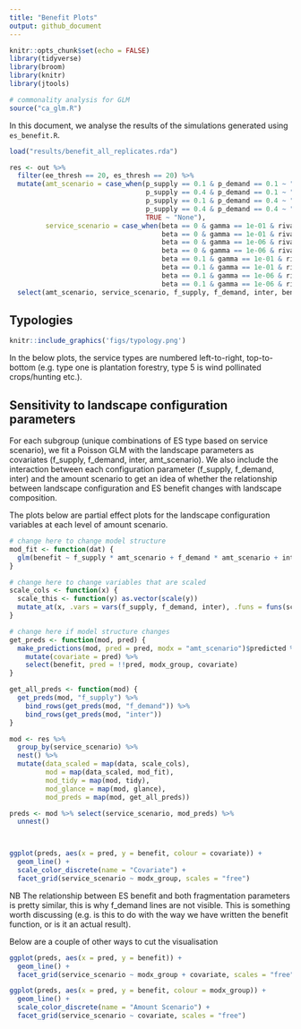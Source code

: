 ```yaml
---
title: "Benefit Plots"
output: github_document
---
```


```r
knitr::opts_chunk$set(echo = FALSE)
library(tidyverse)
library(broom)
library(knitr)
library(jtools)

# commonality analysis for GLM
source("ca_glm.R")
```

In this document, we analyse the results of the simulations generated using `es_benefit.R`. 

```r
load("results/benefit_all_replicates.rda")
```

```r
res <- out %>% 
  filter(ee_thresh == 20, es_thresh == 20) %>% 
  mutate(amt_scenario = case_when(p_supply == 0.1 & p_demand == 0.1 ~ "LowS_LowD",
                                  p_supply == 0.4 & p_demand == 0.1 ~ "HighS_LowD",
                                  p_supply == 0.1 & p_demand == 0.4 ~ "LowS_HighD",
                                  p_supply == 0.4 & p_demand == 0.4 ~ "HighS_HighD",
                                  TRUE ~ "None"),
         service_scenario = case_when(beta == 0 & gamma == 1e-01 & rival == TRUE ~ "type1",
                                      beta == 0 & gamma == 1e-01 & rival == FALSE ~ "type2",
                                      beta == 0 & gamma == 1e-06 & rival == TRUE ~ "type3",
                                      beta == 0 & gamma == 1e-06 & rival == FALSE ~ "type4",
                                      beta == 0.1 & gamma == 1e-01 & rival == TRUE ~ "type5",
                                      beta == 0.1 & gamma == 1e-01 & rival == FALSE ~ "type6",
                                      beta == 0.1 & gamma == 1e-06 & rival == TRUE ~ "type7",
                                      beta == 0.1 & gamma == 1e-06 & rival == FALSE ~ "type8")) %>% 
  select(amt_scenario, service_scenario, f_supply, f_demand, inter, benefit)
```

## Typologies

```r
knitr::include_graphics('figs/typology.png')
```

In the below plots, the service types are numbered left-to-right, top-to-bottom (e.g. type one is plantation forestry, type 5 is wind pollinated crops/hunting etc.). 

## Sensitivity to landscape configuration parameters

For each subgroup (unique combinations of ES type based on service scenario), we fit a Poisson GLM with the landscape parameters as covariates (f_supply, f_demand, inter, amt_scenario). We also include the interaction between each configuration parameter (f_supply, f_demand, inter) and the amount scenario to get an idea of whether the relationship between landscape configuration and ES benefit changes with landscape composition. 

The plots below are partial effect plots for the landscape configuration variables at each level of amount scenario. 

```r
# change here to change model structure
mod_fit <- function(dat) {
  glm(benefit ~ f_supply * amt_scenario + f_demand * amt_scenario + inter * amt_scenario, data = dat, family = "poisson")
}

# change here to change variables that are scaled
scale_cols <- function(x) {
  scale_this <- function(y) as.vector(scale(y))
  mutate_at(x, .vars = vars(f_supply, f_demand, inter), .funs = funs(scale_this))
}

# change here if model structure changes
get_preds <- function(mod, pred) {
  make_predictions(mod, pred = pred, modx = "amt_scenario")$predicted %>% 
    mutate(covariate = pred) %>% 
    select(benefit, pred = !!pred, modx_group, covariate)
}

get_all_preds <- function(mod) {
  get_preds(mod, "f_supply") %>% 
    bind_rows(get_preds(mod, "f_demand")) %>% 
    bind_rows(get_preds(mod, "inter"))
}
```

```r
mod <- res %>% 
  group_by(service_scenario) %>% 
  nest() %>% 
  mutate(data_scaled = map(data, scale_cols),
         mod = map(data_scaled, mod_fit),
         mod_tidy = map(mod, tidy),
         mod_glance = map(mod, glance),
         mod_preds = map(mod, get_all_preds))

preds <- mod %>% select(service_scenario, mod_preds) %>% 
  unnest()



ggplot(preds, aes(x = pred, y = benefit, colour = covariate)) + 
  geom_line() + 
  scale_color_discrete(name = "Covariate") + 
  facet_grid(service_scenario ~ modx_group, scales = "free")
```

NB The relationship between ES benefit and both fragmentation parameters is pretty similar, this is why f_demand lines are not visible. This is something worth discussing (e.g. is this to do with the way we have written the benefit function, or is it an actual result). 

Below are a couple of other ways to cut the visualisation

```r
ggplot(preds, aes(x = pred, y = benefit)) + 
  geom_line() + 
  facet_grid(service_scenario ~ modx_group + covariate, scales = "free")
```

```r
ggplot(preds, aes(x = pred, y = benefit, colour = modx_group)) + 
  geom_line() + 
  scale_color_discrete(name = "Amount Scenario") + 
  facet_grid(service_scenario ~ covariate, scales = "free")
```